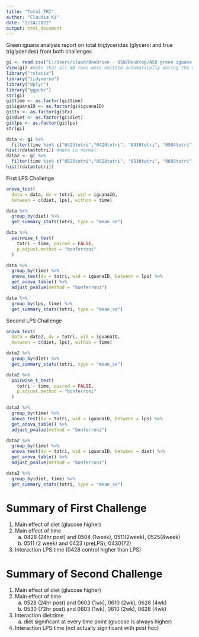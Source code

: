 ```yaml
---
title: "Total TRI"
author: "Claudia Ki"
date: "2/24/2022"
output: html_document
---
```

Green iguana analysis report on total triglycerides (glycerol and true triglycerides) from both challenges

```r

gi <- read.csv("C:/Users/claud/OneDrive - USU/Desktop/ASU green iguana 2021/greeniguanaAnalysis/modData/triLong.csv")
View(gi) #note that all NA rows were omitted automatically during the transposal
library("rstatix")
library("tidyverse")
library("dplyr")
library("ggpubr")
str(gi)
gi$time <- as.factor(gi$time)
gi$iguanaID <- as.factor(gi$iguanaID)
gi$tx <- as.factor(gi$tx)
gi$diet <- as.factor(gi$diet)
gi$lps <- as.factor(gi$lps)
str(gi)

data <- gi %>%
  filter(time %in% c("0423totri","0428totri", "0430totri", "0504totri", "0511totri","0525totri")) 
hist((data$totri)) #data is normal
data2 <- gi %>%
  filter(time %in% c("0525totri","0528totri", "0530totri", "0603totri", "0610totri","0628totri")) 
hist((data$totri))
```
First LPS Challenge
```r
anova_test(
  data = data, dv = totri, wid = iguanaID,
  between = c(diet, lps), within = time) 

data %>%
  group_by(diet) %>%
  get_summary_stats(totri, type = "mean_se")

data %>%
  pairwise_t_test(
    totri ~ time, paired = FALSE, 
    p.adjust.method = "bonferroni"
  )

data %>%
  group_by(time) %>%
  anova_test(dv = totri, wid = iguanaID, between = lps) %>%
  get_anova_table() %>%
  adjust_pvalue(method = "bonferroni")

data %>%
  group_by(lps, time) %>%
  get_summary_stats(totri, type = "mean_se")

```
Second LPS Challenge
```r
anova_test(
  data = data2, dv = totri, wid = iguanaID,
  between = c(diet, lps), within = time) 

data2 %>%
  group_by(diet) %>%
  get_summary_stats(totri, type = "mean_se")

data2 %>%
  pairwise_t_test(
    totri ~ time, paired = FALSE, 
    p.adjust.method = "bonferroni"
  )

data2 %>%
  group_by(time) %>%
  anova_test(dv = totri, wid = iguanaID, between = lps) %>%
  get_anova_table() %>%
  adjust_pvalue(method = "bonferroni")

data2 %>%
  group_by(time) %>%
  anova_test(dv = totri, wid = iguanaID, between = diet) %>%
  get_anova_table() %>%
  adjust_pvalue(method = "bonferroni")

data2 %>%
  group_by(diet, time) %>%
  get_summary_stats(totri, type = "mean_se")
```

# Summary of First Challenge
1) Main effect of diet (glucose higher)
2) Main effect of time 
   a) 0428 (24hr post) and 0504 (1week), 0511(2week), 0525(4week)
   b) 0511 (2 week) and 0423 (preLPS), 0430(72)
3) Interaction LPS:time (0428 control higher than LPS)

# Summary of Second Challenge
1) Main effect of diet (glucose higher)
2) Main effect of time
   a) 0528 (24hr post) and 0603 (1wk), 0610 (2wk), 0628 (4wk)
   b) 0530 (72hr post) and 0603 (1wk), 0610 (2wk), 0628 (4wk)
3) Interaction diet:time
   a) diet significant at every time point (glucose is always higher)
4) Interaction LPS:time (not actually significant with post hoc)